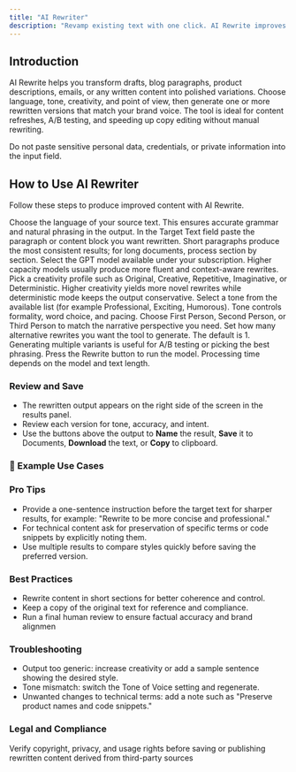 ```yaml
---
title: "AI Rewriter"
description: "Revamp existing text with one click. AI Rewrite improves clarity, tone, and style so your content reads better while preserving the original meaning."
---
```


## Introduction

AI Rewrite helps you transform drafts, blog paragraphs, product descriptions, emails, or any written content into polished variations. Choose language, tone, creativity, and point of view, then generate one or more rewritten versions that match your brand voice. The tool is ideal for content refreshes, A/B testing, and speeding up copy editing without manual rewriting.

<Warning>
  Do not paste sensitive personal data, credentials, or private information into the input field.
</Warning>

## How to Use AI Rewriter

Follow these steps to produce improved content with AI Rewrite.

<Steps>
  <Step title="Select Input Language">
    Choose the language of your source text. This ensures accurate grammar and natural phrasing in the output.
  </Step>
  <Step title="Paste Target Text">
    In the Target Text field paste the paragraph or content block you want rewritten. Short paragraphs produce the most consistent results; for long documents, process section by section.
  </Step>
  <Step title="Choose AI Model">
    Select the GPT model available under your subscription. Higher capacity models usually produce more fluent and context-aware rewrites.
  </Step>
  <Step title="Set Creativity">
    Pick a creativity profile such as Original, Creative, Repetitive, Imaginative, or Deterministic. Higher creativity yields more novel rewrites while deterministic mode keeps the output conservative.
  </Step>
  <Step title="Choose Tone of Voice">
    Select a tone from the available list (for example Professional, Exciting, Humorous). Tone controls formality, word choice, and pacing.
  </Step>
  <Step title="Point of View">
    Choose First Person, Second Person, or Third Person to match the narrative perspective you need.
  </Step>
  <Step title="Number of Results">
    Set how many alternative rewrites you want the tool to generate. The default is 1. Generating multiple variants is useful for A/B testing or picking the best phrasing.
  </Step>
  <Step title="Click Rewrite">
    Press the Rewrite button to run the model. Processing time depends on the model and text length.
  </Step>
</Steps>

### Review and Save

- The rewritten output appears on the right side of the screen in the results panel.
- Review each version for tone, accuracy, and intent.
- Use the buttons above the output to **Name** the result, **Save** it to Documents, **Download** the text, or **Copy** to clipboard.

### 📌 Example Use Cases

### Pro Tips

- Provide a one-sentence instruction before the target text for sharper results, for example: "Rewrite to be more concise and professional."
- For technical content ask for preservation of specific terms or code snippets by explicitly noting them.
- Use multiple results to compare styles quickly before saving the preferred version.

### Best Practices

- Rewrite content in short sections for better coherence and control.
- Keep a copy of the original text for reference and compliance.
- Run a final human review to ensure factual accuracy and brand alignmen

### Troubleshooting

- Output too generic: increase creativity or add a sample sentence showing the desired style.
- Tone mismatch: switch the Tone of Voice setting and regenerate.
- Unwanted changes to technical terms: add a note such as "Preserve product names and code snippets."

### Legal and Compliance

Verify copyright, privacy, and usage rights before saving or publishing rewritten content derived from third-party sources